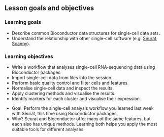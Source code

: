 ## Lesson goals and objectives

### Learning goals

- Describe common Bioconductor data structures for single-cell data sets.
- Understand the relationship with other single-cell software
  (e.g.
  [Seurat](https://satijalab.org/seurat/),
  [Scanpy](https://scanpy.readthedocs.io/en/stable/)).

### Learning objectives

- Write a workflow that analyses single-cell RNA-sequencing data using Bioconductor packages.
- Import single-cell data from files into the <i class="fab fa-r-project"></i> session.
- Perform basic quality control and filter cells and features.
- Normalise single-cell data and inspect the results.
- Apply clustering methods and visualise the results.
- Identify markers for each cluster and visualise their expression.

::: {.notes}
- Goal: Perform the single-cell analysis workflow you learned last week with Seurat, this time using Bioconductor packages.
- Why? Seurat and Bioconductor offer many of the same features, but each also has unique methods. Learning both helps you apply the most suitable tools for different analyses.
:::
